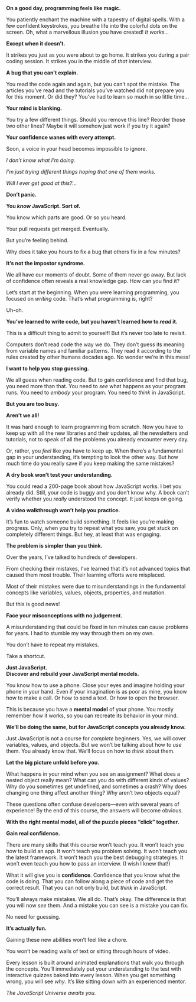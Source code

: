 <strong className="block text-xl font-sans text-left leading-normal pb-4">
On a good day, programming feels like magic.</strong>

You patiently enchant the machine with a tapestry of digital spells. With a few confident keystrokes, you breathe life into the colorful dots on the screen. Oh, what a marvellous illusion you have created! _It works…_

**Except when it doesn’t.**

It strikes you just as you were about to go home. It strikes you during a pair coding session. It strikes you in the middle of _that_ interview.

**A bug that you can’t explain.**

You read the code again and again, but you can’t spot the mistake. The articles you’ve read and the tutorials you’ve watched did not prepare you for this moment. Or did they? You’ve had to learn so much in so little time…

**Your mind is blanking.**

You try a few different things. Should you remove this line? Reorder those two other lines? Maybe it will somehow just work if you try it again?

**Your confidence wanes with every attempt.**

Soon, a voice in your head becomes impossible to ignore.

_I don’t know what I’m doing._

_I’m just trying different things hoping that one of them works._

_Will I ever get good at this?…_

<div className="text-center sm:py-16 py-8">
  <strong className="sm:text-4xl text-3xl text-center font-serif font-semibold leading-tighter">
    Don’t panic.
  </strong>
</div>

**You *know* JavaScript. Sort of.**

You know which parts are good. Or so you heard.

Your pull requests get merged. Eventually.

But you’re feeling behind.

Why does it take you hours to fix a bug that others fix in a few minutes?

**It’s not the impostor syndrome.**

We all have our moments of doubt. Some of them never go away. But lack of confidence often reveals a real knowledge gap. How can you find it?

Let’s start at the beginning. When you were learning programming, you focused on _writing_ code. That’s what programming is, right?

Uh-oh.

**You’ve learned to write code, but you haven’t learned how to _read_ it.**

This is a difficult thing to admit to yourself! But it’s never too late to revisit.

Computers don’t read code the way we do. They don’t guess its meaning from variable names and familiar patterns. They read it according to the rules created by other humans decades ago. No wonder we’re in this mess!

**I want to help you stop guessing.**

We all guess when reading code. But to gain confidence and find that bug, you need more than that. You need to *see* what happens as your program runs. You need to *embody* your program. You need to *think* in JavaScript.

<div className="text-center sm:py-16 py-8">
  <strong className="sm:text-4xl text-3xl text-center font-serif font-semibold leading-tighter">
    But you are too busy.
  </strong>
</div>

**Aren’t we all!**

It was hard enough to learn programming from scratch. Now you have to keep up with all the new libraries and their updates, all the newsletters and tutorials, not to speak of all the problems you already encounter every day.

Or, rather, you _feel_ like you have to keep up. When there’s a fundamental gap in your understanding, it’s tempting to look the other way. But how much time do you really save if you keep making the same mistakes?

**A dry book won’t test your understanding.**

You could read a 200-page book about how JavaScript works. I bet you already did. Still, your code is buggy and you don’t know why. A book can’t verify whether you _really_ understood the concept. It just keeps on going.

**A video walkthrough won’t help you practice.**

It’s fun to watch someone build something. It feels like you’re making progress. Only, when you try to repeat what you saw, you get stuck on completely different things. But hey, at least that was engaging.

**The problem is simpler than you think.**

Over the years, I’ve talked to hundreds of developers.

From checking their mistakes, I’ve learned that it’s not advanced topics that caused them most trouble. Their learning efforts were misplaced.

Most of their mistakes were due to misunderstandings in the fundamental concepts like variables, values, objects, properties, and mutation.

But this is good news!

**Face your misconceptions with no judgement.**

A misunderstanding that could be fixed in ten minutes can cause problems for years. I had to stumble my way through them on my own.

You don’t have to repeat my mistakes.

Take a shortcut.

<div className="text-center sm:py-16 py-8">
  <strong className="sm:text-4xl text-3xl text-center font-serif font-semibold leading-tighter">
    Just JavaScript.
  </strong>
</div>

<strong className="block text-xl font-sans text-left leading-normal pb-4">
  Discover and rebuild your JavaScript mental models.
</strong>

You know how to use a phone. Close your eyes and imagine holding your phone in your hand. Even if your imagination is as poor as mine, you know how to make a call. Or how to send a text. Or how to open the browser.

This is because you have a **mental model** of your phone. You mostly remember how it works, so you can recreate its behavior in your mind.

**We’ll be doing the same, but for JavaScript concepts you already know.**

Just JavaScript is not a course for _complete_ beginners. Yes, we will cover variables, values, and objects. But we won’t be talking about how to *use* them. You already know that. We’ll focus on how to *think* about them.

**Let the big picture unfold before you.**

What happens in your mind when you see an assignment? What does a nested object really mean? What can you do with different kinds of values? Why do you sometimes get undefined, and sometimes a crash? Why does changing one thing affect another thing? Why aren’t two objects equal?

These questions often confuse developers—even with several years of experience! By the end of this course, the answers will become obvious.

**With the right mental model, all of the puzzle pieces “click” together.**

<div className="text-center sm:py-16 py-8">
  <strong className="sm:text-4xl text-3xl text-center font-serif font-semibold leading-tighter">
    Gain real confidence.
  </strong>
</div>

There are many skills that this course won’t teach you. It won’t teach you how to build an app. It won’t teach you problem solving. It won’t teach you the latest framework. It won’t teach you the best debugging strategies. It won’t even teach you how to pass an interview. (I wish I knew that!)

What it will give you is **confidence**. Confidence that you know what the code is doing. That you can follow along a piece of code and get the correct result. That you can not only build, but _think_ in JavaScript.

You’ll always make mistakes. We all do. That’s okay. The difference is that you will now _see_ them. And a mistake you can see is a mistake you can fix.

No need for guessing.

<div className="text-center sm:py-16 py-8">
  <strong className="sm:text-4xl text-3xl text-center font-serif font-semibold leading-tighter">
    It’s actually fun.
  </strong>
</div>

Gaining these new abilities won’t feel like a chore.

You won’t be reading walls of text or sitting through hours of video.

Every lesson is built around animated explanations that walk you through the concepts. You’ll immediately put your understanding to the test with interactive quizzes baked into every lesson. When you get something wrong, you will see _why_. It’s like sitting down with an experienced mentor.

_The JavaScript Universe awaits you._